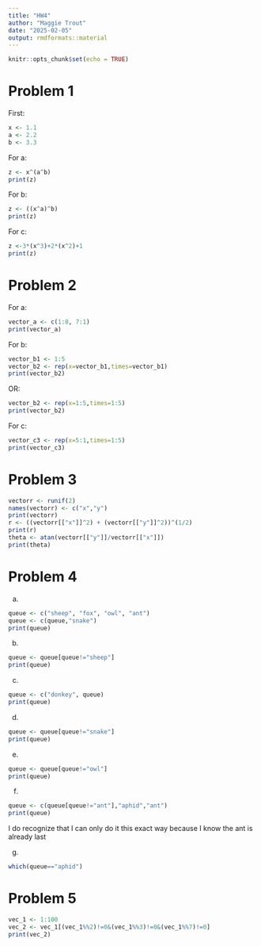 ```yaml
---
title: "HW4"
author: "Maggie Trout"
date: "2025-02-05"
output: rmdformats::material
---
```


```r
knitr::opts_chunk$set(echo = TRUE)
```

# Problem 1

First:
```r
x <- 1.1
a <- 2.2
b <- 3.3
```
For a:
```r
z <- x^(a^b)
print(z)
```

For b:
```r
z <- ((x^a)^b)
print(z)
```

For c:

```r
z <-3*(x^3)+2*(x^2)+1
print(z)
```

# Problem 2

For a:
```r
vector_a <- c(1:8, 7:1)
print(vector_a)
```

For b:
```r
vector_b1 <- 1:5
vector_b2 <- rep(x=vector_b1,times=vector_b1)
print(vector_b2)
```
OR:
```r
vector_b2 <- rep(x=1:5,times=1:5)
print(vector_b2)
```
For c:
```r
vector_c3 <- rep(x=5:1,times=1:5)
print(vector_c3)
```
# Problem 3
```r
vectorr <- runif(2)
names(vectorr) <- c("x","y")
print(vectorr)
r <- ((vectorr[["x"]]^2) + (vectorr[["y"]]^2))^(1/2)
print(r)
theta <- atan(vectorr[["y"]]/vectorr[["x"]])
print(theta)
```

# Problem 4

a.
```r
queue <- c("sheep", "fox", "owl", "ant")
queue <- c(queue,"snake")  
print(queue)
```

b.
```r
queue <- queue[queue!="sheep"]
print(queue)
```

c.
```r
queue <- c("donkey", queue)
print(queue)
```

d.
```r
queue <- queue[queue!="snake"]
print(queue)
```
e.
```r
queue <- queue[queue!="owl"]
print(queue) 
```
f.
```r
queue <- c(queue[queue!="ant"],"aphid","ant")
print(queue)
```
I do recognize that I can only do it this exact way because I know the ant is already last


g.
```r
which(queue=="aphid")
```

# Problem 5
```r
vec_1 <- 1:100
vec_2 <- vec_1[(vec_1%%2)!=0&(vec_1%%3)!=0&(vec_1%%7)!=0]
print(vec_2)
```
